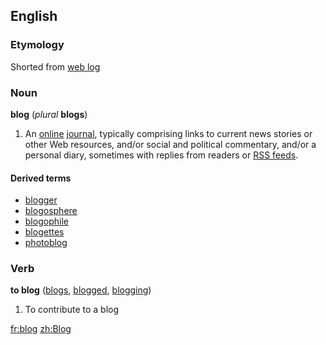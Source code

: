 ==English==
===Etymology===
Shorted from [[web log]]

===Noun===
'''blog''' (''plural'' '''blogs''')

#An [[online]] [[journal]], typically comprising links to current news stories or other Web resources, and/or social and political commentary, and/or a personal diary, sometimes with replies from readers or [[RSS feed]]s.

====Derived terms====
*[[blogger]]
*[[blogosphere]]
*[[blogophile]]
*[[blogettes]]
*[[photoblog]]

===Verb===
'''to blog''' ([[blogs]], [[blogged]], [[blogging]])

#To contribute to a blog

[[fr:blog]]
[[zh:Blog]]